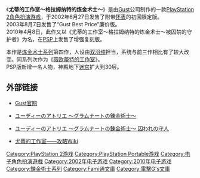 {{noteTA
|T=zh-cn:尤蒂的工作室～格拉姆纳特的炼金术士～; zh-tw:鍊金術士優蒂 ～葛拉姆奈特的煉金術士～
|G1=Games
|1=zh-cn:尤蒂的工作室; zh-tw:鍊金術士優蒂
|2=zh-cn:格拉姆纳特; zh-tw:葛拉姆奈特
|3=zh-cn:尤蒂; zh-tw:優蒂
|4=zh-cn:薇欧蕾特的工作室; zh-tw:鍊金術士薇歐
}}
{{Infobox animanga/Headerofja
|title= 尤蒂的工作室～格拉姆纳特的炼金术士～
|image= Judie logo.jpg
|size= 340px
|caption= 
|japanese= ユーディーのアトリエ 〜グラムナートの錬金術士〜
|english= Atelier Judie: The Alchemist of Gramnad
|kana= 
|romaji= 
|genre= [[電子角色扮演遊戲|角色扮演遊戲]]
}}
{{Infobox animanga/name
|original= 
|official= 
|formal= 
|common= 
}}
{{Infobox animanga/Game
|標題=
|類型=
|使用平台=[[PlayStation_2|PlayStation 2]]<br/>[[PlayStation_Portable|PlayStation Portable]]
|最低配備=
|推薦配備=
|遊戲引擎=
|修正檔=
|最新版本=
|開發團隊=[[Gust|Gust]]
|代理商={{vgr|JP|Gust}}
|製作人=
|監製=
|腳本=
|人物設定=[[双羽純|双羽純]]
|音樂=
|媒體=[[DVD|DVD]]<br/>[[UMD|UMD]]
|遊戲人數=1人
|發售日={{vgr|JP|2002年6月27日（PS2版）<br/>2010年4月8日（PSP版）|EU||NA|}}
|啟用時期=
|售價={{JPN}} ¥6,800（通常版）<br/>{{JPN}} ¥9,800（限定版）<br/>{{JPN}} ¥5,040（PSP版）<br/>{{JPN}} ¥4,500（PSP下载版）
|銷售數量=
|對象年齡=
|周邊界面=
|內容圖片=
|名字變更=
|結局數= 3
|記錄檔數=
|記錄檔容量=
|快速記錄=
|快速讀取=
|繼續遊戲=
|畫面尺寸=640×480（PS2）<br/>480×272（PSP）
|全螢幕表示模式=
|音樂形式=
|角色配音= 有
|訊息回顧=
|CG模式=
|音樂模式=
|回憶模式=
|訊息略過=
|自動模式=
|其他=
}}
{{Infobox animanga/Footerofja}}

《'''尤蒂的工作室～格拉姆纳特的炼金术士～'''》是由[[Gust|Gust]]公司制作的一款[[PlayStation_2|PlayStation 2]][[電子角色扮演遊戲|角色扮演游戏]]，于2002年6月27日发售了附带[[怀表|怀表]]的初回限定版。<br>
2003年8月7日发售了“Gust Best Price”廉价版。<br>
2010年4月8日，此作又以《尤蒂的工作室～格拉姆纳特的炼金术士～被囚禁的守护者》为名，在[[PSP|PSP]]上发售了增强复刻版。

本作是[[炼金术士系列|炼金术士系列]]第四作，人设由[[双羽纯|双羽纯]]担当，系统与前三作相比有了较大改变。同系列次作为《[[薇欧蕾特的工作室～格拉姆纳特的炼金术士2～|薇欧蕾特的工作室]]》。<br>
PSP版新增一名人物，神殿地下[[迷宫|迷宫]]扩大到30层。

== 外部链接 ==
* {{ja}}[http://www.gust.jp/ Gust官网] {{Wayback|url=http://www.gust.jp/ |date=20120107104824 }}
* {{ja}}[https://web.archive.org/web/20100804232443/http://www.salburg.com/products/a4/ ユーディーのアトリエ 〜グラムナートの錬金術士〜]
* {{ja}}[http://atelier-psp.jp/judie/index.html ユーディーのアトリエ 〜グラムナートの錬金術士〜 囚われの守人] {{Wayback|url=http://atelier-psp.jp/judie/index.html |date=20151210000046 }}
* {{zh}}[http://trow.cc/wiki/judie/start 尤蒂的工作室——攻略Wiki]

{{鍊金術士系列}}

{{DEFAULTSORT:Atelier Judie 〜The Alchemist of Gramnad〜}}
[[Category:PlayStation_2游戏|Category:PlayStation 2游戏]]
[[Category:PlayStation_Portable游戏|Category:PlayStation Portable游戏]]
[[Category:电子角色扮演遊戲|Category:电子角色扮演遊戲]]
[[Category:2002年电子游戏|Category:2002年电子游戏]]
[[Category:2010年电子游戏|Category:2010年电子游戏]]
[[Category:鍊金術士系列|Category:鍊金術士系列]]
[[Category:Fami通文庫|Category:Fami通文庫]]
[[Category:電擊G's文庫|Category:電擊G's文庫]]